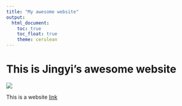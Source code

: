 ```yaml
---
title: "My awesome website"
output: 
  html_document:
    toc: true
    toc_float: true
    theme: cerulean
---
```


# This is Jingyi's awesome website

![](https://media.giphy.com/media/drXGoW1iudhKw/giphy.gif)

This is a website [link](https://www.google.com/)